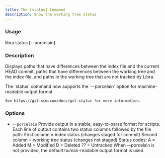 ```yaml
---
title: The [status] Command
description: Show the working tree status
---
```


### Usage

libra status [--porcelain]

### Description

Displays paths that have differences between the index file and the current HEAD commit, paths that have differences between the working
tree and the index file, and paths in the working tree that are not tracked by Libra.

<Note type="note" title="Note">
    The `status` command now supports the `--porcelain` option for machine-readable output format.

    See https://git-scm.com/docs/git-status for more information.
</Note>

### Options

- `--porcelain`
    Provide output in a stable, easy-to-parse format for scripts.
    Each line of output contains two status columns followed by the file path:
    First column = index status (changes staged for commit)
    Second column = working tree status (changes not staged)
    Status codes:
    A = Added
    M = Modified
    D = Deleted
    ?? = Untracked
    When --porcelain is not provided, the default human-readable output format is used.
